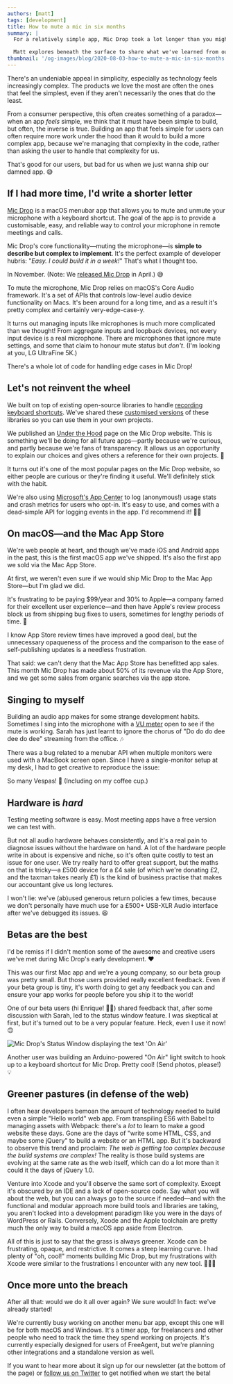 ```yaml
---
authors: [matt]
tags: [development]
title: How to mute a mic in six months
summary: |
  For a relatively simple app, Mic Drop took a lot longer than you might think to build—and that's not even counting all the time we've spent on marketing! It turns out that there's a lot more to simplicity than there seems—and audio, in particular, is especially complex.

  Matt explores beneath the surface to share what we've learned from our first foray into macOS app development, from a (mostly) technical perspective.
thumbnail: '/og-images/blog/2020-08-03-how-to-mute-a-mic-in-six-months.png'
---
```



<!--
<DecorativeImage
  alt="ALT DESC HERE"
  image="IMAGEHERE.png"
/>
-->

There's an undeniable appeal in simplicity, especially as technology feels increasingly complex. The products we love the most are often the ones that feel the simplest, even if they aren't necessarily the ones that do the least.

From a consumer perspective, this often creates something of a paradox—when an app _feels_ simple, we think that it must have been simple to build, but often, the inverse is true. Building an app that feels simple for users can often require more work under the hood than it would to build a more complex app, because we're managing that complexity in the code, rather than asking the user to handle that complexity for us.

That's good for our users, but bad for us when we just wanna ship our damned app. 😅

## If I had more time, I'd write a shorter letter

[Mic Drop](https://getmicdrop.com/) is a macOS menubar app that allows you to mute and unmute your microphone with a keyboard shortcut. The goal of the app is to provide a customisable, easy, and reliable way to control your microphone in remote meetings and calls.

Mic Drop's core functionality—muting the microphone—is **simple to describe but complex to implement**. It's the perfect example of developer hubris: "_Easy. I could build it in a week!_" That's what I thought too.

In November. (Note: We [released Mic Drop](/blog/2020-04-29-say-hello-to-mic-drop) in April.) 😅

To mute the microphone, Mic Drop relies on macOS's Core Audio framework. It's a set of APIs that controls low-level audio device functionality on Macs. It's been around for a long time, and as a result it's pretty complex and certainly very-edge-case-y.

It turns out managing inputs like microphones is much more complicated than we thought! From aggregate inputs and loopback devices, not every input device is a real microphone. There are microphones that ignore mute settings, and some that claim to honour mute status but _don't_. (I'm looking at you, LG UltraFine 5K.)

There's a whole lot of code for handling edge cases in Mic Drop!

## Let's not reinvent the wheel

We built on top of existing open-source libraries to handle [recording keyboard shortcuts](https://github.com/octopusthink/KeyHolder). We've shared these [customised versions](https://github.com/octopusthink/Magnet) of these libraries so you can use them in your own projects.

We published an [Under the Hood](https://getmicdrop.com/under-the-hood/) page on the Mic Drop website. This is something we'll be doing for all future apps—partly because we're curious, and partly because we're fans of transparency. It allows us an opportunity to explain our choices and gives others a reference for their own projects. 📕

It turns out it's one of the most popular pages on the Mic Drop website, so either people are curious or they're finding it useful. We'll definitely stick with the habit.

We're also using [Microsoft's App Center](https://appcenter.ms) to log (anonymous!) usage stats and crash metrics for users who opt-in. It's easy to use, and comes with a dead-simple API for logging events in the app. I'd recommend it! 👍🏻

## On macOS—and the Mac App Store

We're web people at heart, and though we've made iOS and Android apps in the past, this is the first macOS app we've shipped. It's also the first app we sold via the Mac App Store.

At first, we weren't even sure if we would ship Mic Drop to the Mac App Store—but I'm glad we did.

It's frustrating to be paying \$99/year and 30% to Apple—a company famed for their excellent user experience—and then have Apple's review process block us from shipping bug fixes to users, sometimes for lengthy periods of time. 😤

I know App Store review times have improved a good deal, but the unnecessary opaqueness of the process and the comparison to the ease of self-publishing updates is a needless frustration.

That said: we can't deny that the Mac App Store has benefitted app sales. This month Mic Drop has made about 50% of its revenue via the App Store, and we get some sales from organic searches via the app store.

## Singing to myself

Building an audio app makes for some strange development habits. Sometimes I sing into the microphone with a [VU meter](https://en.wikipedia.org/wiki/VU_meter) open to see if the mute is working. Sarah has just learnt to ignore the chorus of "Do do do dee dee do dee" streaming from the office. 🎶

There was a bug related to a menubar API when multiple monitors were used with a MacBook screen open. Since I have a single-monitor setup at my desk, I had to get creative to reproduce the issue:

<Tweet
  align="center"
  hideConversation
  tweetLink="https://twitter.com/tofumatt/status/1271388983008903169"
/>

So many Vespas! 🛵 (Including on my coffee cup.)

## Hardware is _hard_

Testing meeting software is easy. Most meeting apps have a free version we can test with.

But not all audio hardware behaves consistently, and it's a real pain to diagnose issues without the hardware on hand. A lot of the hardware people write in about is expensive and niche, so it's often quite costly to test an issue for one user. We try really hard to offer great support, but the maths on that is tricky—a £500 device for a £4 sale (of which we're donating £2, and the taxman takes nearly £1) is the kind of business practise that makes our accountant give us long lectures.

I won't lie: we've (ab)used generous return policies a few times, because we don't personally have much use for a £500+ USB-XLR Audio interface after we've debugged its issues. 😆

## Betas are the best

I'd be remiss if I didn't mention some of the awesome and creative users we've met during Mic Drop's early development. ❤️

This was our first Mac app and we're a young company, so our beta group was pretty small. But those users provided really excellent feedback. Even if your beta group is tiny, it's worth doing to get any feedback you can and ensure your app works for people before you ship it to the world!

One of our beta users (hi Enrique! 👋🏻) shared feedback that, after some discussion with Sarah, led to the status window feature. I was skeptical at first, but it's turned out to be a very popular feature. Heck, even I use it now! 🙃

<Image
  src="/images/blog/2020-08-03-mic-drop-status-window.png"
  alt="Mic Drop's Status Window displaying the text 'On Air'"
/>

Another user was building an Arduino-powered "On Air" light switch to hook up to a keyboard shortcut for Mic Drop. Pretty cool! (Send photos, please!) 💡

## Greener pastures (in defense of the web)

I often hear developers bemoan the amount of technology needed to build even a simple "Hello world" web app. From transpiling ES6 with Babel to managing assets with Webpack: there's a _lot_ to learn to make a good website these days. Gone are the days of "write some HTML, CSS, and maybe some jQuery" to build a website or an HTML app. But it's backward to observe this trend and proclaim: _The web is getting too complex because the build systems are complex!_ The reality is those build systems are evolving at the same rate as the web itself, which can do a lot more than it could it the days of jQuery 1.0.

Venture into Xcode and you'll observe the same sort of complexity. Except it's obscured by an IDE and a lack of open-source code. Say what you will about the web, but you can always go to the source if needed—and with the functional and modular approach more build tools and libraries are taking, you aren't locked into a development paradigm like you were in the days of WordPress or Rails. Conversely, Xcode and the Apple toolchain are pretty much the only way to build a macOS app aside from Electron.

All of this is just to say that the grass is always greener. Xcode can be frustrating, opaque, and restrictive. It comes a steep learning curve. I had plenty of "oh, cool!" moments building Mic Drop, but my frustrations with Xcode were similar to the frustrations I encounter with any new tool. 🤷🏻‍♂️

## Once more unto the breach

After all that: would we do it all over again? We sure would! In fact: we've already started!

We're currently busy working on another menu bar app, except this one will be for both macOS and Windows. It's a timer app, for freelancers and other people who need to track the time they spend working on projects. It's currently especially designed for users of FreeAgent, but we're planning other integrations and a standalone version as well.

If you want to hear more about it sign up for our newsletter (at the bottom of the page) or [follow us on Twitter](https://twitter.com/octopusthinks) to get notified when we start the beta!
